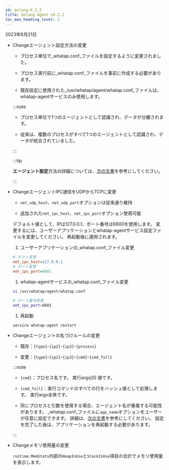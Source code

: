```yaml
---
id: golang-0_2_2
title: Golang Agent v0.2.2
toc_max_heading_level: 2
---
```


2023年6月21日

-   <Status>Change</Status>エージェント設定方法の変更

    -   プロセス単位で_whatap.conf_ファイルを設定するように変更されました。

    -   プロセス実行前に_whatap.conf_ファイルを事前に作成する必要があります。

    -   既存設定に使用された_/usr/whatap/agent/whatap.conf_ファイルは、whatap-agentサービスのみ使用します。

    :::note

    -   プロセス単位で1つのエージェントとして認識され、データが分離されます。

    -   従来は、複数のプロセスがすべて1つのエージェントとして認識され、データが統合されていました。

    :::

    :::tip

    **エージェント設定**方法の詳細については、[次の文書](../../golang/install-agent#set-agent)を参考にしてください。

    :::

-   <Status>Change</Status>エージェントIPC通信をUDPからTCPに変更

    -   `net_udp_host`、`net_udp_port`オプションは従来通り維持

    -   追加された`net_ipc_host`、`net_ipc_port`オプション使用可能

    デフォルト値として、IPは127.0.0.1、ポート番号は6600を使用します。 変更するには、ユーザーアプリケーションとwhatap-agentサービス設定ファイルを変更してください。 再起動後に適用されます。

    1.  ユーザーアプリケーションの_whatap.conf_ファイル変更

    ```ini title='whatap.conf'
    # ホスト変更
    net_ipc_host=127.0.0.1
    # ポート変更
    net_ipc_port=6601
    ```

    1.  whatap-agentサービスの_whatap.conf_ファイル変更

    ```bash
    vi /usr/whatap/agent/whatap.conf

    # ポート番号変更 
    net_ipc_port=6601
    ```

    1.  再起動

    ```bash
    service whatap-agent restart
    ```

-   <Status>Change</Status>エージェントの名づけルールの変更

    -   既存：`{type}`-`{ip2}`-`{ip3}`-`{process}`

    -   変更：`{type}`-`{ip2}`-`{ip3}`-`{cmd}`-`{cmd_full}`

    :::note

    -   `{cmd}`：プロセス名です。 実行args[0] 値です。

    -   `{cmd_full}`：実行コマンドのすべての行をハッシュ値として処理します。 実行args全体です。

    -   同じプロセスと引数を使用する場合、エージェント名が重複する可能性があります。 _whatap.conf_ファイルに`app_name`オプションをユーザーが任意に設定できます。 詳細は、[次の文書](../../golang/install-agent#duplicate_appname)を参考にしてください。 設定を完了した後は、アプリケーションを再起動する必要があります。

    :::

-   <Status>Change</Status>メモリ使用量の変更

    `runtime.MemStats`内部の`HeapInUse`と`StackInUse`項目の合計でメモリ使用量を表示します。 
